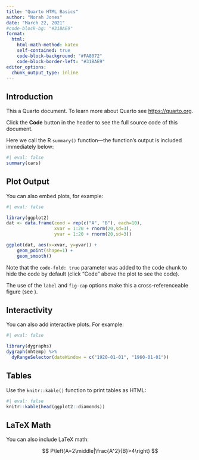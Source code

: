 ```yaml
---
title: "Quarto HTML Basics"
author: "Norah Jones"
date: "March 22, 2021"
#code-block-bg: "#31BAE9"
format:
  html:
    html-math-method: katex
    self-contained: true
    code-block-background: "#FA8072"
    code-block-border-left: "#31BAE9"
editor_options: 
  chunk_output_type: inline
---
```


## Introduction

This a Quarto document. To learn more about Quarto see <https://quarto.org>.

Click the **Code** button in the header to see the full source code of this document.

Here we call the R `summary()` function---the function's output is included immediately below:

```r
#| eval: false
summary(cars)
```

## Plot Output

You can also embed plots, for example:

```r
#| eval: false

library(ggplot2)
dat <- data.frame(cond = rep(c("A", "B"), each=10),
                  xvar = 1:20 + rnorm(20,sd=3),
                  yvar = 1:20 + rnorm(20,sd=3))

ggplot(dat, aes(x=xvar, y=yvar)) +
    geom_point(shape=1) + 
    geom_smooth() 
```

Note that the `code-fold: true` parameter was added to the code chunk to hide the code by default (click "Code" above the plot to see the code).

The use of the `label` and `fig-cap` options make this a cross-referenceable figure (see ).

## Interactivity

You can also add interactive plots. For example:

```r
#| eval: false

library(dygraphs)
dygraph(nhtemp) %>% 
  dyRangeSelector(dateWindow = c("1920-01-01", "1960-01-01"))
```

## Tables

Use the `knitr::kable()` function to print tables as HTML:

```r
#| eval: false
knitr::kable(head(ggplot2::diamonds))
```

## LaTeX Math

You can also include LaTeX math:

$$
P\left(A=2\middle|\frac{A^2}{B}>4\right)
$$


